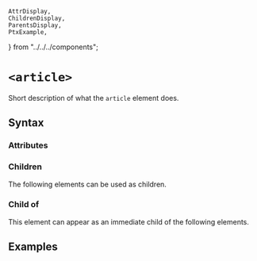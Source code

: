     AttrDisplay,
    ChildrenDisplay,
    ParentsDisplay,
    PtxExample,
} from "../../../components";

# `<article>`

Short description of what the `article` element does.

## Syntax

### Attributes

<AttrDisplay name="article" />

### Children

The following elements can be used as children.

<ChildrenDisplay name="article" />

### Child of

This element can appear as an immediate child of the following elements.

<ParentsDisplay name="article" />

## Examples

    
